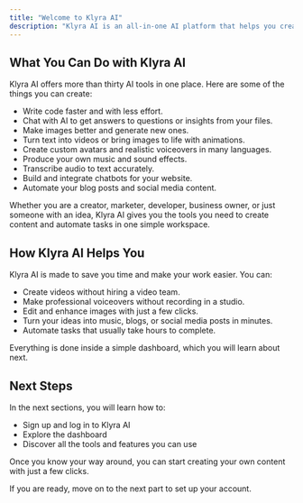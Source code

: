 ```yaml
---
title: "Welcome to Klyra AI"
description: "Klyra AI is an all-in-one AI platform that helps you create videos, images, voiceovers, avatars, music, chatbots, blogs, and more using the power of artificial intelligence. You do not need to have any technical skills to get started. Everything is designed to be simple and easy to use so you can bring your ideas to life quickly."
---
```


## What You Can Do with Klyra AI

Klyra AI offers more than thirty AI tools in one place. Here are some of the things you can create:

- Write code faster and with less effort.
- Chat with AI to get answers to questions or insights from your files.
- Make images better and generate new ones.
- Turn text into videos or bring images to life with animations.
- Create custom avatars and realistic voiceovers in many languages.
- Produce your own music and sound effects.
- Transcribe audio to text accurately.
- Build and integrate chatbots for your website.
- Automate your blog posts and social media content.

Whether you are a creator, marketer, developer, business owner, or just someone with an idea, Klyra AI gives you the tools you need to create content and automate tasks in one simple workspace.

## How Klyra AI Helps You

Klyra AI is made to save you time and make your work easier. You can:

- Create videos without hiring a video team.
- Make professional voiceovers without recording in a studio.
- Edit and enhance images with just a few clicks.
- Turn your ideas into music, blogs, or social media posts in minutes.
- Automate tasks that usually take hours to complete.

Everything is done inside a simple dashboard, which you will learn about next.

## Next Steps

In the next sections, you will learn how to:

- Sign up and log in to Klyra AI
- Explore the dashboard
- Discover all the tools and features you can use

Once you know your way around, you can start creating your own content with just a few clicks.

If you are ready, move on to the next part to set up your account.